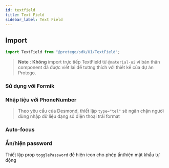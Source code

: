 ```yaml
---
id: textfield
title: Text Field
sidebar_label: Text Field
---
```



## Import

```javascript
import TextField from "@protego/sdk/UI/TextField";
```

> **Note** : **Không** import trực tiếp TextField từ `@material-ui` vì bản thân component đã được viết lại để tương thích với thiết kế của dự án Protego.

### Sử dụng với Formik

<ProtegoCP example={TextFieldFormikExample} />

### Nhập liệu với PhoneNumber

> Theo yêu cầu của Desmond, thiết lập `type="tel"` sẽ ngăn chặn người dùng nhập dữ liệu dạng số điện thoại trái format

<ProtegoCP example={TextFieldInputTel} />

### Auto-focus


<ProtegoCP example={TextFieldAutoFocusExample} withBrowser />

### Ẩn/hiện password

Thiết lập prop `togglePassword` để hiện icon cho phép ẩn/hiện mật khẩu tự động


<ProtegoCP example={TextFieldPasswordExample} />
